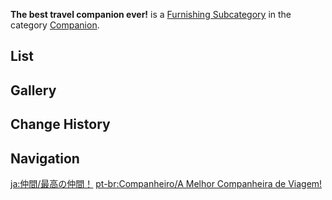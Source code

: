 {{Terminology Infobox
|title        = The best travel companion ever!
|image        = Icon Housing Companion The best travel companion ever!.png
|type         = Item Groups
|type2        = Furnishing Subcategories
|type3        = Exterior Furnishings
|type4        = Interior Furnishings
|type5        = Companion
}}
'''The best travel companion ever!''' is a [[Furnishing Subcategory]] in the category [[Companion]].

==List==
{{Furnishings by Category Table|Companion The best travel companion ever!|nocategory=1|version=1|singular=1}}

==Gallery==
{{Furnishings by Category Gallery|Companion The best travel companion ever!}}

==Change History==
{{Change History|2.3}}

==Navigation==
{{Furnishing Navbox/Living|companion}}

[[Category:Companion The best travel companion ever!| ]]

[[ja:仲間/最高の仲間！]]
[[pt-br:Companheiro/A Melhor Companheira de Viagem!]]